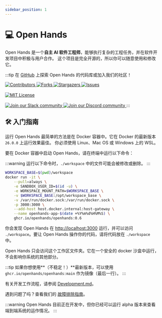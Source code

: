 ```yaml
---
sidebar_position: 1
---
```


# 💻 Open Hands

Open Hands 是一个**自主 AI 软件工程师**，能够执行复杂的工程任务，并在软件开发项目中积极与用户合作。
这个项目是完全开源的，所以你可以随意使用和修改它。

:::tip
在 [GitHub](https://github.com/All-Hands-AI/OpenHands) 上探索 Open Hands 的代码库或加入我们的社区！

<a href="https://github.com/All-Hands-AI/OpenHands/graphs/contributors">
  <img
    src="https://img.shields.io/github/contributors/openhands/openhands?style=for-the-badge"
    alt="Contributors"
  />
</a>
<a href="https://github.com/All-Hands-AI/OpenHands/network/members">
  <img
    src="https://img.shields.io/github/forks/openhands/openhands?style=for-the-badge"
    alt="Forks"
  />
</a>
<a href="https://github.com/All-Hands-AI/OpenHands/stargazers">
  <img
    src="https://img.shields.io/github/stars/openhands/openhands?style=for-the-badge"
    alt="Stargazers"
  />
</a>
<a href="https://github.com/All-Hands-AI/OpenHands/issues">
  <img
    src="https://img.shields.io/github/issues/openhands/openhands?style=for-the-badge"
    alt="Issues"
  />
</a>
<br></br>
<a href="https://github.com/All-Hands-AI/OpenHands/blob/main/LICENSE">
  <img
    src="https://img.shields.io/github/license/openhands/openhands?style=for-the-badge"
    alt="MIT License"
  />
</a>
<br></br>
<a href="https://join.slack.com/t/openhands/shared_invite/zt-2ngejmfw6-9gW4APWOC9XUp1n~SiQ6iw">
  <img
    src="https://img.shields.io/badge/Slack-Join%20Us-red?logo=slack&logoColor=white&style=for-the-badge"
    alt="Join our Slack community"
  />
</a>
<a href="https://discord.gg/ESHStjSjD4">
  <img
    src="https://img.shields.io/badge/Discord-Join%20Us-purple?logo=discord&logoColor=white&style=for-the-badge"
    alt="Join our Discord community"
  />
</a>
:::

## 🛠️ 入门指南

运行 Open Hands 最简单的方法是在 Docker 容器中。它在 Docker 的最新版本 `26.0.0` 上运行效果最佳。
你必须使用 Linux、Mac OS 或 Windows 上的 WSL。

要在 Docker 容器中启动 Open Hands，请在终端中运行以下命令：

:::warning
运行以下命令时，`./workspace` 中的文件可能会被修改或删除。
:::

```bash
WORKSPACE_BASE=$(pwd)/workspace
docker run -it \
    --pull=always \
    -e SANDBOX_USER_ID=$(id -u) \
    -e WORKSPACE_MOUNT_PATH=$WORKSPACE_BASE \
    -v $WORKSPACE_BASE:/opt/workspace_base \
    -v /var/run/docker.sock:/var/run/docker.sock \
    -p 3000:3000 \
    --add-host host.docker.internal:host-gateway \
    --name openhands-app-$(date +%Y%m%d%H%M%S) \
    ghcr.io/openhands/openhands:0.6
```

你会发现 Open Hands 在 [http://localhost:3000](http://localhost:3000) 运行，并可以访问 `./workspace`。要让 Open Hands 操作你的代码，请将代码放在 `./workspace` 中。

Open Hands 只会访问这个工作区文件夹。它在一个安全的 docker 沙盒中运行，不会影响你系统的其他部分。

:::tip
如果你想使用**（不稳定！）**最新版本，可以使用 `ghcr.io/openhands/openhands:main` 作为镜像（最后一行）。
:::

有关开发工作流程，请参阅 [Development.md](https://github.com/All-Hands-AI/OpenHands/blob/main/Development.md)。

遇到问题了吗？查看我们的 [故障排除指南](https://docs.all-hands.dev/modules/usage/troubleshooting)。

:::warning
Open Hands 目前正在开发中，但你已经可以运行 alpha 版本来查看端到端系统的运作情况。
:::

[contributors-shield]: https://img.shields.io/github/contributors/openhands/openhands?style=for-the-badge
[contributors-url]: https://github.com/All-Hands-AI/OpenHands/graphs/contributors
[forks-shield]: https://img.shields.io/github/forks/openhands/openhands?style=for-the-badge
[forks-url]: https://github.com/All-Hands-AI/OpenHands/network/members
[stars-shield]: https://img.shields.io/github/stars/openhands/openhands?style=for-the-badge
[stars-url]: https://github.com/All-Hands-AI/OpenHands/stargazers
[issues-shield]: https://img.shields.io/github/issues/openhands/openhands?style=for-the-badge
[issues-url]: https://github.com/All-Hands-AI/OpenHands/issues
[license-shield]: https://img.shields.io/github/license/openhands/openhands?style=for-the-badge
[license-url]: https://github.com/All-Hands-AI/OpenHands/blob/main/LICENSE
